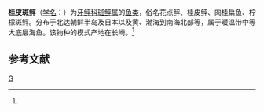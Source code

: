 {{Speciesbox 
| taxon = Pseudorhombus cinnamomeus
| authority = Temminck et Schlegel, 1846<ref name='id8625'>{{cite web| url =http://www.bioinfo.cn/db05/BjdwSpecies.php?action=view&id=8625| title =桂皮斑鲆| work =《中国动物物种编目数据库》| publisher =中国科学院微生物研究所| author =中国科学院动物研究所| accessdate =2009-04-16| deadurl =yes| archiveurl =https://web.archive.org/web/20160305102723/http://www.bioinfo.cn/db05/BjdwSpecies.php?action=view&id=8625| archivedate =2016-03-05}}</ref>
}}

'''桂皮斑鲆'''（[[学名|学名]]：{{lang|la|''Pseudorhombus cinnamomeus''}}）为[[牙鲆科|牙鲆科]][[斑鲆属|斑鲆属]]的[[鱼类|鱼类]]，俗名花点鲆、桂皮鲆、肉桂扁鱼、柠檬斑鲆。分布于北达朝鲜半岛及日本以及黄、渤海到南海北部等，属于暖温带中等大底层海鱼。该物种的模式产地在长崎。<ref name='id8625'/>

== 参考文献 ==
{{reflist}}
{{Taxonbar|from=Q11111718}}

[[Category:斑鲆属|G]]